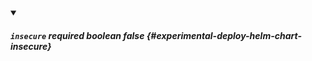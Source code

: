 
<details className="config-field" data-expandable="false" open>
<summary>

##### `insecure` <span className="config-field-required" data-required="false">required</span> <span className="config-field-type">boolean</span> <span className="config-field-default">false</span> <span className="config-field-enum"></span> {#experimental-deploy-helm-chart-insecure}



</summary>



</details>
